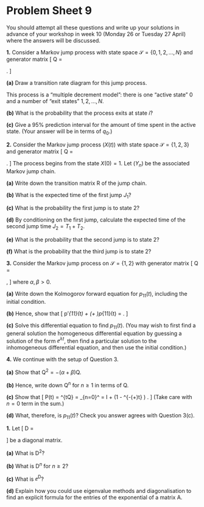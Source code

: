# Problem Sheet 9  {.unnumbered #P09}

<!--
<style>
.fold-btn { 
  float: right; 
  margin: -12px 0 0 0;
}
</style>

<script type="text/javascript">
$(document).ready(function() {
  $folds = $(".myanswers");
  $folds.wrapInner("<div class=\"fold-blck\">"); // wrap a div container around content
  $folds.prepend("<button class=\"fold-btn\">Show solution</button>");  // add a button
  $(".fold-blck").toggle();  // fold all blocks
  $(".fold-btn").on("click", function() {  // add onClick event
    $(this).text($(this).text() === "Hide solution" ? "Show solution" : "Hide solution");  // if the text equals "Fold", change it to "Unfold"or else to "Fold" 
    $(this).next(".fold-blck").toggle("linear");  // "swing" is the default easing function. This can be further customized in its speed or the overall animation itself.
  })
});
</script>
-->



<style>
.myanswers { 
display: none !important;
}
</style>



\commfalse



::: {.mysummary}
You should attempt all these questions and write up your solutions in advance of your workshop in week 10 (Monday 26 or Tuesday 27 April) where the answers will be discussed.
:::


::::: {.myq}
**1.** Consider a Markov jump process with state space $\mathcal S = \{0,1,2,\dots,N\}$ and generator matrix
\[ \mathsf Q = \begin{pmatrix} -q_0 & q_{01} & q_{02} & \cdots & q_{0N} \\
0    & 0      & 0      & \cdots & 0      \\
0    & 0      & 0      & \cdots & 0      \\
\vdots & \vdots & \vdots & \ddots & \vdots \\
0    & 0      & 0      & \cdots & 0  \end{pmatrix} . \]

:::: {.subq}
**(a)** Draw a transition rate diagram for this jump process.

::: {.myanswers data-latex=""}
*Solution.* <!--
		\begin{tikzpicture}[shorten >=1pt,scale=0.8]
		\node[state] (0) at (0,0) {$0$};
		\node[state] (1) at (5,3) {$1$};
		\node[state] (2) at (5,1) {$2$};
		\node[state] (d) at (5,-1) {$\vdots$};
		\node[state] (N) at (5,-3) {$N$};
		
		\path[->] (0) edge node [above]{$q_{01}$} (1);
		\path[->] (0) edge node [above]{$q_{02}$} (2);
		\path[->] (0) edge node [below]{$q_{0N}$} (N);
		\end{tikzpicture}
-->
:::
::::

This process is a "multiple decrement model": there is one "active state" 0 and a number of "exit states" $1,2,\dots,N$.

:::: {.subq}
**(b)** What is the probability that the process exits at state $i$?

::: {.myanswers data-latex=""}
*Solution.* The probability of exit at $i$ is  $r_{0i} = q_{0i}/q_0$.
:::
::::

:::: {.subq}
**(c)** Give a $95\%$ prediction interval for the amount of time spent in the active state. (Your answer will be in terms of $q_0$.)

::: {.myanswers data-latex=""}
*Solution.*
	The amount of time in the active state is $T_1 \sim \Exp(q_0)$. The $\alpha$-upper quantile of this distribution is the $t$ such that $\alpha = \ee^{-q_0 t}$ which is $-(\log\alpha)/q_0$. So the $95\%$ prediction interval is
	\[ \left[ \frac{-\log0.975}{q_0} , \frac{-\log0.025}{q_0} \right] = \left[ \frac{0.025}{q_0}, \frac{3.69}{q_0} \right] .              \]
:::
::::
:::::


::::: {.myq}
**2.** Consider the Markov jump process $(X(t))$ with state space $\mathcal S = \{1,2,3\}$ and generator matrix
\[ \mathsf Q = \begin{pmatrix} -3 & 2 & 1 \\ 2 & -6 & 4 \\ 1 & 3 & -4 \end{pmatrix} . \]
The process begins from the state $X(0) = 1$.
Let $(Y_n)$ be the associated Markov jump chain.

:::: {.subq}
**(a)** Write down the transition matrix $\mathsf R$ of the jump chain.

::: {.myanswers data-latex=""}
*Solution.*
	\[ \mathsf R = \begin{pmatrix} 0 & \frac23 & \frac13 \\[0.5ex] \frac13 & 0 & \frac23 \\[0.5ex] \frac14 & \frac34 & 0 \end{pmatrix} . \]	
:::
::::

:::: {.subq}
**(b)** What is the expected time of the first jump $J_1$?

::: {.myanswers data-latex=""}
*Solution.*
	The first jump time has the distribution $J_1 = T_1 \sim \Exp(q_1) = \Exp(3)$, which has expectation $\mathbb E J_1 = \frac13$.
:::
::::

:::: {.subq}
**(c)** What is the probability the first jump is to state 2?

::: {.myanswers data-latex=""}
*Solution.*
	The probability the first jump from $1$ is to $2$ is $r_{12} = \frac23$.
:::
::::

:::: {.subq}
**(d)** By conditioning on the first jump, calculate the expected time of the second jump time $J_2 = T_1 + T_2$.

::: {.myanswers data-latex=""}
*Solution.* 
We have
\begin{align*}
\mathbb E(T_1 + T_2) &= \mathbb ET_1 + \mathbb P(Y_1 = 2) \mathbb E(T_2 \mid Y_1 = 2) \\ &\qquad{}+ \mathbb P(Y_1 = 2) \mathbb E(T_2 \mid Y_1 = 3) \\&= \frac1{q_1} + r_{12} \frac{1}{q_2} + r_{23} \frac{1}{q_3} \\&= \tfrac13 + \tfrac23 \, \tfrac16 + \tfrac13 \, \tfrac14 \\ &= \tfrac{19}{36} = 0.528
\end{align*}
:::
::::

:::: {.subq}
**(e)** What is the probability that the second jump is to state 2?

::: {.myanswers data-latex=""}
*Solution.* 
	In the jump chain, the only length-$2$ path from $1$ to $2$ is $1 \to 3 \to 2$, with probability $r_{12}^{(2)}=\frac13 \times \frac34 = \frac14$.
:::
::::

:::: {.subq}
**(f)** What is the probability that the third jump is to state 2?

::: {.myanswers data-latex=""}
*Solution.* 
	In the jump chain, paths of length $3$ from $1$ to $2$ are
	\begin{align*}
    1 &\to 2 \to 1 \to 2 & \tfrac23 \times \tfrac13 \times \tfrac23 &= \tfrac{16}{108} ,    \\
    1 &\to 2 \to 3 \to 2 & \tfrac23 \times \tfrac23 \times \tfrac34 &=  \tfrac{36}{108} ,   \\
    1 &\to 3 \to 1 \to 2 & \tfrac13 \times \tfrac14 \times \tfrac23 &=  \tfrac{6}{108} .
	\end{align*}
	The total probability is $r_{12}^{(3)} = \frac{58}{108} = 0.537$.
:::
::::
:::::


::::: {.myq}
**3.** Consider the Markov jump process on $\mathcal S = \{1,2\}$ with generator matrix
\[ \mathsf Q = \begin{pmatrix} -\alpha & \alpha \\ \beta & -\beta \end{pmatrix} , \]
where $\alpha, \beta > 0$.

:::: {.subq}
**(a)** Write down the Kolmogorov forward equation for $p_{11}(t)$, including the initial condition.

::: {.myanswers data-latex=""}
*Solution.* 
The forward equation is $p_{11}'(t) = -\alpha p_{11}(t) + \beta p_{12}(t)$, with initial condition $p_{11}(0) = 1$.
:::
::::

:::: {.subq}
**(b)** Hence, show that
\[ p'_{11}(t) + (\alpha + \beta)p_{11}(t) = \beta .  \]

::: {.myanswers data-latex=""}
*Solution.* 
We have $p_{11}(t) + p_{12}(t) = 1$, since rows of $\mathsf P$ add to $1$. Substituting $p_{12}(t) = 1 - p_{11}(t)$ into part (a) and rearranging gives the desired differential equation.
:::
::::

:::: {.subq}
**(c)** Solve this differential equation to find $p_{11}(t)$. (You may wish to first find a general solution the homogeneous differential equation by guessing a solution of the form $\ee^{\lambda t}$, then find a particular solution to the inhomogeneous differential equation, and then use the initial condition.)

::: {.myanswers data-latex=""}
*Solution.* 
The homogeneous differential equation has solution $A \mathrm e^{-(\alpha + \beta)t}$ (for example, by guessing a solution $\mathrm e^{\lambda t}$, or other methods you may know from other courses). We can guess a particular solution $p_{11}(t) = C$ and find $C = \beta/(\alpha + \beta)$. So the general solution of the inhomogeneous differential equation is
\[ p_{11}(t) = \frac{\beta}{\alpha+\beta} + A \mathrm e^{-(\alpha + \beta)t} . \]
Using the initial condition $p_{11}(0) = 1$ gives 
\[ A = 1-\frac{\beta}{\alpha + \beta} = \frac{\alpha}{\alpha + \beta} . \]
We end up with the solution
\[ p_{11}(t) = \frac{\beta}{\alpha + \beta} + \frac{\alpha}{\alpha + \beta} \mathrm e^{-(\alpha + \beta)t} . \]
:::
::::
:::::


::::: {.myq}
**4.** We continue with the setup of Question 3.

:::: {.subq}
**(a)** Show that $\mathsf Q^2 = -(\alpha + \beta) \mathsf Q$.

::: {.myanswers data-latex=""}
*Solution.* 
	We have
\begin{align*}
\mathsf Q^2 &= \begin{pmatrix} -\alpha & \alpha \\ \beta & -\beta \end{pmatrix}\begin{pmatrix} -\alpha & \alpha \\ \beta & -\beta \end{pmatrix} \\ &= \begin{pmatrix} \alpha^2 + \alpha\beta & -\alpha^2 - \alpha\beta \\ -\alpha\beta - \beta^2 & \alpha\beta + \beta^2 \end{pmatrix} \\ &= -(\alpha + \beta) \begin{pmatrix} -\alpha & \alpha \\ \beta & -\beta \end{pmatrix} , 
\end{align*}
as required.
:::
::::

:::: {.subq}
**(b)** Hence, write down $\mathsf Q^n$ for $n \geq 1$ in terms of $\mathsf Q$.

::: {.myanswers data-latex=""}
*Solution.* 
By repeating the above pattern (or, more formally, using induction on $n$), we see that $\mathsf Q^n = (-(\alpha+\beta))^{n-1} \mathsf Q$.
:::
::::

:::: {.subq}
**(c)** Show that
\[ \mathsf P(t) = \ee^{t\mathsf Q} = \sum_{n=0}^\infty \frac{t^n \mathsf Q^n}{n!} = \mathsf I + \frac{\mathsf{Q}}{\alpha + \beta} \big(1 - \ee^{-(\alpha+\beta)t} \big) . \]
(Take care with $n = 0$ term in the sum.)

::: {.myanswers data-latex=""}
*Solution.* 
Treating the $n = 0$ term separately, we have
\[ \mathsf P(t) = \mathsf I + \sum_{n=1}^\infty \frac{t^n\big(-(\alpha+\beta)\big)^{n-1}\mathsf Q}{n!} = \mathsf I - \frac{\mathsf Q }{\alpha+\beta} \sum_{n=1}^\infty \frac{\big(-(\alpha+\beta)t\big)^{n}}{n!} .     \]
But the summation here is almost $\ee^{-(\alpha + \beta)t}$, except missing the $n=0$ term -- so it's actually $\ee^{-(\alpha + \beta)t} - 1$. The result follows.
:::
::::

:::: {.subq}
**(d)** What, therefore, is $p_{11}(t)$? Check you answer agrees with Question 3(c).

::: {.myanswers data-latex=""}
*Solution.* 
We need the $(1,1)$ entry of $\mathsf P(t)$, which is
\[ p_{11}(t) = 1 + \frac{-\alpha}{\alpha + \beta} \big(1 - \ee^{-(\alpha+\beta)t} \big) = \frac{\beta}{\alpha+\beta} + \frac{\alpha}{\alpha+\beta} \ee^{-(\alpha+\beta)t} , \]
and is indeed the same as 3(c).
:::
::::
:::::



::::: {.myq}
**1.** Let
\[ \mathsf D = \begin{pmatrix} d_1 & 0 & &  \\
                               0 & d_2 & &  \\
                                 &  & \ddots & \\
                                &  & & d_n \end{pmatrix}  \]
be a diagonal matrix.

:::: {.subq}
**(a)** What is $\mathsf D^2$?

::: {.myanswers data-latex=""}
*Solution.* 
\[ \mathsf D^2 = \begin{pmatrix} d_1 & 0 & &  \\
0 & d_2 & &  \\
&  & \ddots & \\
&  & & d_n \end{pmatrix}\begin{pmatrix} d_1 & 0 & &  \\
0 & d_2 & &  \\
&  & \ddots & \\
&  & & d_n \end{pmatrix} = \begin{pmatrix} d_1^2 & 0 & &  \\
0 & d_2^2 & &  \\
&  & \ddots & \\
&  & & d_n^2 \end{pmatrix} .         \]
:::
::::

:::: {.subq}
**(b)** What is $\mathsf D^n$ for $n \geq 2$?

::: {.myanswers data-latex=""}
*Solution.* 
Repeating the above pattern (or, more formally, using induction) we have
\[ \mathsf D^n = \begin{pmatrix} d_1^n & 0 & &  \\
0 & d_2^n & &  \\
&  & \ddots & \\
&  & & d_n^n \end{pmatrix} .\]
:::
::::

:::: {.subq}
**(c)** What is $\ee^{\mathsf D}$?

::: {.myanswers data-latex=""}
*Solution.* 
We use the definition $\ee^{\mathsf D} = \sum_n \mathsf D^n / n!$. Since all the $\mathsf D^n$s are diagonal, $\ee^{\mathsf D}$ will be diagonal too. The $i$th diagonal entry will be $\sum_n d_i^n / n! = \ee^{d_i}$. Hence,
\[ \ee^{\mathsf D}  = \begin{pmatrix} \ee^{d_1} & 0 & &  \\
0 & \ee^{d_2} & &  \\
&  & \ddots & \\
&  & & \ee^{d_n} \end{pmatrix} .\]
:::
::::

:::: {.subq}
**(d)** Explain how you could use eigenvalue methods and diagonalisation to find an explicit formula for the entries of the exponential of a matrix $\mathsf A$.

::: {.myanswers data-latex=""}
*Solution.* 
We can (usually) diagonalise the matrix $\mathsf A = \mathsf P^{-1}\mathsf{DP}$, where $\mathsf D$ is the diagonal matrix of eigenvalues and $\mathsf P$ is the matrix of eigenvectors. Then we have
\[ \mathsf A^n = \mathsf P^{-1}\mathsf{DP}\mathsf P^{-1}\mathsf{DP}\cdots\mathsf P^{-1}\mathsf{DP} = \mathsf P^{-1}\mathsf{D}^n\mathsf{P} ,  \]
and so $\ee^{\mathsf A} = \mathsf P^{-1} \ee^{\mathsf D} \mathsf P$, and $\ee^{\mathsf D}$ is easily calculated as in part (c).
:::
::::
:::::